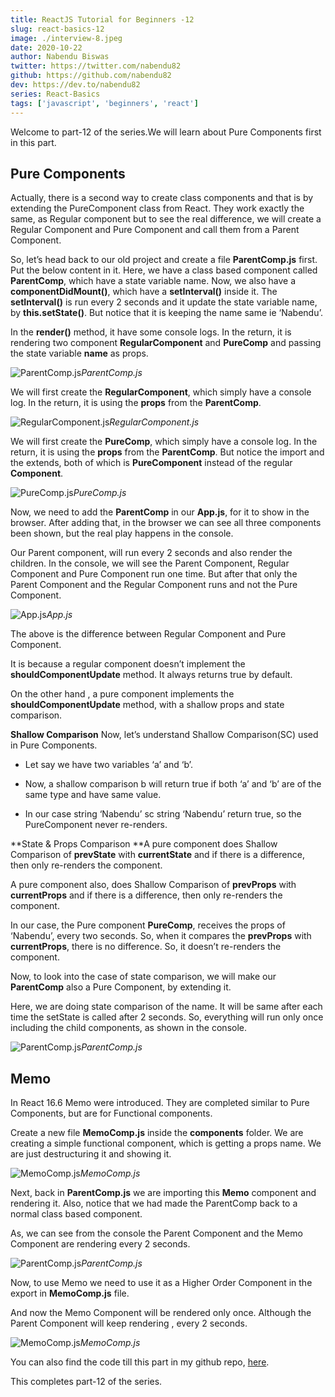 ```yaml
---
title: ReactJS Tutorial for Beginners -12
slug: react-basics-12
image: ./interview-8.jpeg
date: 2020-10-22
author: Nabendu Biswas
twitter: https://twitter.com/nabendu82
github: https://github.com/nabendu82
dev: https://dev.to/nabendu82
series: React-Basics
tags: ['javascript', 'beginners', 'react']
---
```


Welcome to part-12 of the series.We will learn about Pure Components first in this part.

## Pure Components

Actually, there is a second way to create class components and that is by extending the PureComponent class from React. They work exactly the same, as Regular component but to see the real difference, we will create a Regular Component and Pure Component and call them from a Parent Component.

So, let’s head back to our old project and create a file **ParentComp.js** first. Put the below content in it. Here, we have a class based component called **ParentComp**, which have a state variable name. Now, we also have a **componentDidMount()**, which have a **setInterval()** inside it. The **setInterval()** is run every 2 seconds and it update the state variable name, by **this.setState()**. But notice that it is keeping the name same ie ‘Nabendu’.

In the **render()** method, it have some console logs. In the return, it is rendering two component **RegularComponent** and **PureComp** and passing the state variable **name** as props.

![ParentComp.js](https://ik.imagekit.io/thewebdev/React-Basics/12/1_hImeZgjW1O.png)*ParentComp.js*

We will first create the **RegularComponent**, which simply have a console log. In the return, it is using the **props** from the **ParentComp**.

![RegularComponent.js](https://ik.imagekit.io/thewebdev/React-Basics/12/2_lFO46uUty.png)*RegularComponent.js*

We will first create the **PureComp**, which simply have a console log. In the return, it is using the **props** from the **ParentComp**. But notice the import and the extends, both of which is **PureComponent** instead of the regular **Component**.

![PureComp.js](https://ik.imagekit.io/thewebdev/React-Basics/12/3_3mNgRFsRes.png)*PureComp.js*

Now, we need to add the **ParentComp** in our **App.js**, for it to show in the browser. After adding that, in the browser we can see all three components been shown, but the real play happens in the console.

Our Parent component, will run every 2 seconds and also render the children. In the console, we will see the Parent Component, Regular Component and Pure Component run one time. But after that only the Parent Component and the Regular Component runs and not the Pure Component.

![App.js](https://ik.imagekit.io/thewebdev/React-Basics/12/4_wjklsLW6He.png)*App.js*

The above is the difference between Regular Component and Pure Component.

It is because a regular component doesn’t implement the **shouldComponentUpdate** method. It always returns true by default.

On the other hand , a pure component implements the **shouldComponentUpdate** method, with a shallow props and state comparison.

**Shallow Comparison**
Now, let’s understand Shallow Comparison(SC) used in Pure Components.

* Let say we have two variables ‘a’ and ‘b’.

* Now, a shallow comparison b will return true if both ‘a’ and ‘b’ are of the same type and have same value.

* In our case string ‘Nabendu’ sc string ‘Nabendu’ return true, so the PureComponent never re-renders.

**State & Props Comparison
**A pure component does Shallow Comparison of **prevState** with **currentState** and if there is a difference, then only re-renders the component.

A pure component also, does Shallow Comparison of **prevProps** with **currentProps** and if there is a difference, then only re-renders the component.

In our case, the Pure component **PureComp**, receives the props of ‘Nabendu’, every two seconds. So, when it compares the **prevProps** with **currentProps**, there is no difference. So, it doesn’t re-renders the component.

Now, to look into the case of state comparison, we will make our **ParentComp** also a Pure Component, by extending it.

Here, we are doing state comparison of the name. It will be same after each time the setState is called after 2 seconds. So, everything will run only once including the child components, as shown in the console.

![ParentComp.js](https://ik.imagekit.io/thewebdev/React-Basics/12/5_bAqCaKagzB.png)*ParentComp.js*

## Memo

In React 16.6 Memo were introduced. They are completed similar to Pure Components, but are for Functional components.

Create a new file **MemoComp.js** inside the **components** folder. We are creating a simple functional component, which is getting a props name. We are just destructuring it and showing it.

![MemoComp.js](https://ik.imagekit.io/thewebdev/React-Basics/12/6_5b3VG2jjJa.png)*MemoComp.js*

Next, back in **ParentComp.js** we are importing this **Memo** component and rendering it. Also, notice that we had made the ParentComp back to a normal class based component.

As, we can see from the console the Parent Component and the Memo Component are rendering every 2 seconds.

![ParentComp.js](https://ik.imagekit.io/thewebdev/React-Basics/12/7_ouNM2Y20RV.png)*ParentComp.js*

Now, to use Memo we need to use it as a Higher Order Component in the export in **MemoComp.js** file.

And now the Memo Component will be rendered only once. Although the Parent Component will keep rendering , every 2 seconds.

![MemoComp.js](https://ik.imagekit.io/thewebdev/React-Basics/12/8_60OUINkRte.png)*MemoComp.js*

You can also find the code till this part in my github repo, [here](https://github.com/nabendu82/React-Basics).

This completes part-12 of the series.
